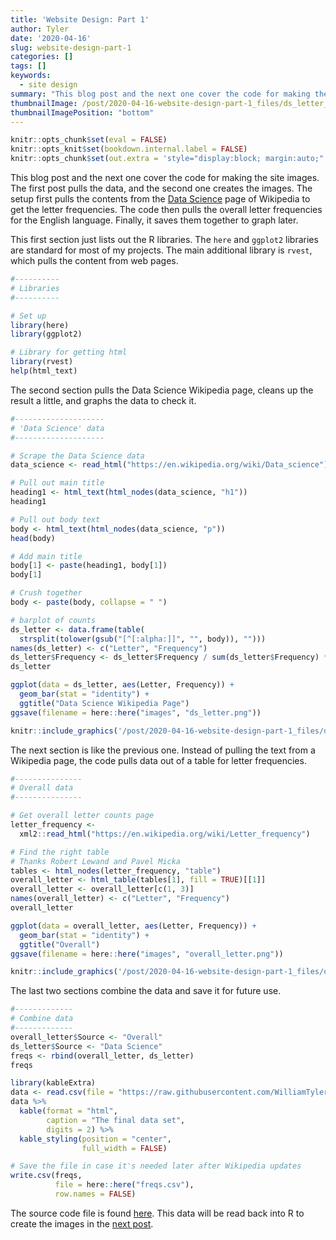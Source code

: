 ```yaml
---
title: 'Website Design: Part 1'
author: Tyler
date: '2020-04-16'
slug: website-design-part-1
categories: []
tags: []
keywords:
  - site design
summary: "This blog post and the next one cover the code for making the site images.  The first post pulls the data, and the second one creates the images.  The setup first pulls the contents from the [Data Science](https://en.wikipedia.org/wiki/Data_science) page of Wikipedia to get the letter frequencies. The code then pulls the overall letter frequencies for the English language.  Finally, it saves them together to graph later."
thumbnailImage: /post/2020-04-16-website-design-part-1_files/ds_letter_thumbnail.png
thumbnailImagePosition: "bottom"
---
```

```r
knitr::opts_chunk$set(eval = FALSE)
knitr::opts_knit$set(bookdown.internal.label = FALSE)
knitr::opts_chunk$set(out.extra = 'style="display:block; margin:auto;"')  # center
```
This blog post and the next one cover the code for making the site images.  The first post pulls the data, and the second one creates the images.  The setup first pulls the contents from the [Data Science](https://en.wikipedia.org/wiki/Data_science){target="_blank"} page of Wikipedia to get the letter frequencies. The code then pulls the overall letter frequencies for the English language.  Finally, it saves them together to graph later.

This first section just lists out the R libraries.  The `here` and `ggplot2` libraries are standard for most of my projects.  The main additional library is `rvest`, which pulls the content from web pages.

```r
#----------
# Libraries
#----------

# Set up
library(here)
library(ggplot2)

# Library for getting html
library(rvest)
help(html_text)
```

The second section pulls the Data Science Wikipedia page, cleans up the result a little, and graphs the data to check it.

```r
#--------------------
# 'Data Science' data
#--------------------

# Scrape the Data Science data
data_science <- read_html("https://en.wikipedia.org/wiki/Data_science")

# Pull out main title
heading1 <- html_text(html_nodes(data_science, "h1"))
heading1

# Pull out body text
body <- html_text(html_nodes(data_science, "p"))
head(body)

# Add main title
body[1] <- paste(heading1, body[1])
body[1]

# Crush together
body <- paste(body, collapse = " ")

# barplot of counts
ds_letter <- data.frame(table(
  strsplit(tolower(gsub("[^[:alpha:]]", "", body)), "")))
names(ds_letter) <- c("Letter", "Frequency")
ds_letter$Frequency <- ds_letter$Frequency / sum(ds_letter$Frequency) * 100
ds_letter

ggplot(data = ds_letter, aes(Letter, Frequency)) +
  geom_bar(stat = "identity") +
  ggtitle("Data Science Wikipedia Page")
ggsave(filename = here::here("images", "ds_letter.png"))
```

```r
knitr::include_graphics('/post/2020-04-16-website-design-part-1_files/ds_letter.png', error = FALSE)
```

The next section is like the previous one.  Instead of pulling the text from a Wikipedia page, the code pulls data out of a table for letter frequencies.

```r
#---------------
# Overall data
#---------------

# Get overall letter counts page
letter_frequency <-
  xml2::read_html("https://en.wikipedia.org/wiki/Letter_frequency")

# Find the right table
# Thanks Robert Lewand and Pavel Micka
tables <- html_nodes(letter_frequency, "table")
overall_letter <- html_table(tables[1], fill = TRUE)[[1]]
overall_letter <- overall_letter[c(1, 3)]
names(overall_letter) <- c("Letter", "Frequency")
overall_letter

ggplot(data = overall_letter, aes(Letter, Frequency)) +
  geom_bar(stat = "identity") +
  ggtitle("Overall")
ggsave(filename = here::here("images", "overall_letter.png"))
```

```r
knitr::include_graphics('/post/2020-04-16-website-design-part-1_files/overall_letter.png', error = FALSE)
```

The last two sections combine the data and save it for future use.

```r
#-------------
# Combine data
#-------------
overall_letter$Source <- "Overall"
ds_letter$Source <- "Data Science"
freqs <- rbind(overall_letter, ds_letter)
freqs
```


```r
library(kableExtra)
data <- read.csv(file = "https://raw.githubusercontent.com/WilliamTylerBradley/site_design/master/freqs.csv")
data %>%
  kable(format = "html",
        caption = "The final data set",
        digits = 2) %>%
  kable_styling(position = "center",
                full_width = FALSE)

```



```r
# Save the file in case it's needed later after Wikipedia updates
write.csv(freqs,
          file = here::here("freqs.csv"),
          row.names = FALSE)
```

The source code file is found [here](https://github.com/WilliamTylerBradley/site_design/blob/master/scrape_wiki.R){target="_blank"}.  This data will be read back into R to create the images in the [next post](/2020/04/17/website-design-part-2/).
